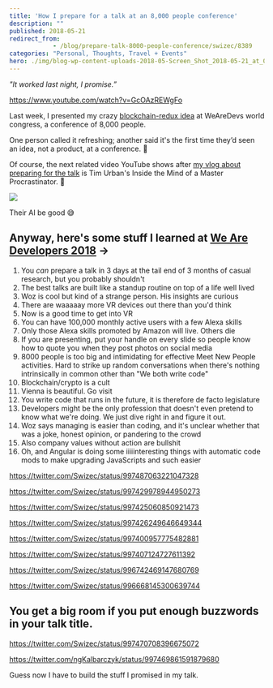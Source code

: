 ```yaml
---
title: 'How I prepare for a talk at an 8,000 people conference'
description: ""
published: 2018-05-21
redirect_from: 
            - /blog/prepare-talk-8000-people-conference/swizec/8389
categories: "Personal, Thoughts, Travel + Events"
hero: ./img/blog-wp-content-uploads-2018-05-Screen_Shot_2018-05-21_at_02.50.00.png
---
```


_"It worked last night, I promise.”_

<https://www.youtube.com/watch?v=GcOAzREWgFo>

Last week, I presented my crazy [blockchain-redux idea](https://swizec.com/blog/blockchain-redux-becomes-useful-part-1/swizec/8311) at WeAreDevs world congress, a conference of 8,000 people.

One person called it refreshing; another said it's the first time they’d seen an idea, not a product, at a conference. 💪

Of course, the next related video YouTube shows after [my vlog about preparing for the talk](https://www.youtube.com/watch?v=GcOAzREWgFo) is Tim Urban's Inside the Mind of a Master Procrastinator. 🤔

![](./img/blog-wp-content-uploads-2018-05-Screen_Shot_2018-05-21_at_02.50.00.png)

Their AI be good 😅

## Anyway, here's some stuff I learned at [We Are Developers 2018](https://www.wearedevelopers.com/) →

1.  You _can_ prepare a talk in 3 days at the tail end of 3 months of casual research, but you probably shouldn't
2.  The best talks are built like a standup routine on top of a life well lived
3.  Woz is cool but kind of a strange person. His insights are curious
4.  There are waaaaay more VR devices out there than you'd think
5.  Now is a good time to get into VR
6.  You can have 100,000 monthly active users with a few Alexa skills
7.  Only those Alexa skills promoted by Amazon will live. Others die
8.  If you are presenting, put your handle on every slide so people know how to quote you when they post photos on social media
9.  8000 people is too big and intimidating for effective Meet New People activities. Hard to strike up random conversations when there's nothing intrinsically in common other than "We both write code"
10. Blockchain/crypto is a cult
11. Vienna is beautiful. Go visit
12. You write code that runs in the future, it is therefore de facto legislature
13. Developers might be the only profession that doesn't even pretend to know what we're doing. We just dive right in and figure it out.
14. Woz says managing is easier than coding, and it's unclear whether that was a joke, honest opinion, or pandering to the crowd
15. Also company values without action are bullshit
16. Oh, and Angular is doing some iiiiinteresting things with automatic code mods to make upgrading JavaScripts and such easier

<https://twitter.com/Swizec/status/997487063221047328>

<https://twitter.com/Swizec/status/997429978944950273>

<https://twitter.com/Swizec/status/997425060850921473>

<https://twitter.com/Swizec/status/997426249646649344>

<https://twitter.com/Swizec/status/997400957775482881>

<https://twitter.com/Swizec/status/997407124727611392>

<https://twitter.com/Swizec/status/996742469147680769>

<https://twitter.com/Swizec/status/996668145300639744>

## You get a big room if you put enough buzzwords in your talk title.

<https://twitter.com/Swizec/status/997470708396675072>

<https://twitter.com/ngKalbarczyk/status/997469861591879680>

Guess now I have to build the stuff I promised in my talk.
